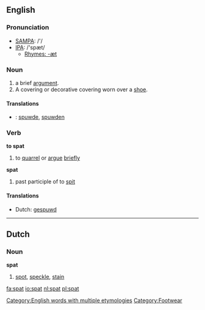 ==English==

===Pronunciation===
*[[w:SAMPA|SAMPA]]: /'/
*[[w:IPA|IPA]]: /'spæt/
**[[Rhymes:English:-æt|Rhymes: -æt]]

===Noun===
{{en-noun}}
# a brief [[argument]].
# A covering or decorative covering worn over a [[shoe]].

====Translations====
*{{ttbc|Dutch}}: [[spuwde]], [[spuwden]]

===Verb===
'''to spat'''

# to [[quarrel]] or [[argue]] [[briefly]]

'''spat'''
# past participle of to [[spit]]

====Translations====
*Dutch: [[gespuwd]]

----

==Dutch==
===Noun===
'''spat''' {{m}}
# [[spot]], [[speckle]], [[stain]]

[[Category:English words with multiple etymologies]]

[[Category:Footwear]]

[[fa:spat]]
[[io:spat]]
[[nl:spat]]
[[pl:spat]]